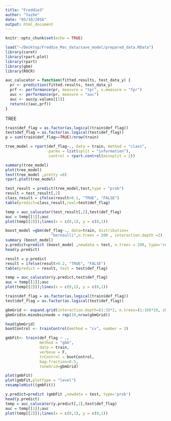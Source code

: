 ```yaml
---
title: "Freddie3"
author: "Yazhe"
date: "05/10/2016"
output: html_document
---
```


```r
knitr::opts_chunk$set(echo = TRUE)
```

```r
load("~/Desktop/Freddie_Mac_data/save_model/prepared_data.RData")
library(caret)
library(rpart.plot)
library(rpart)
library(gbm)
library(ROCR)
```

```r
auc_calucator = function(fitted.results, test_data_y) {
  pr <- prediction(fitted.results, test_data_y)
  prf <- performance(pr, measure = "tpr", x.measure = "fpr")
  auc <- performance(pr, measure = "auc")
  auc <- auc@y.values[[1]]
  return(c(auc,prf))
}
```

TREE

```r
train$def_flag = as.factor(as.logical(train$def_flag))
test$def_flag = as.factor(as.logical(test$def_flag))
p = sum(train$def_flag==TRUE)/nrow(train)

tree_model = rpart(def_flag~., data = train, method = "class", 
                   parms = list(split = "information"),
                   control = rpart.control(minsplit = 2))

summary(tree_model)
plot(tree_model)
text(tree_model ,pretty =0)
rpart.plot(tree_model)

test_result = predict(tree_model,test,type = "prob")
result = test_result[,2]
class_result = ifelse(result>0.1, "TRUE", "FALSE")
table(predict=class_result,real=test$def_flag)

temp = auc_calucator(test_result[,2],test$def_flag)
auc = temp[[1]];auc
plot(temp[[2]]);lines(x = c(0,1), y = c(0,1))
```


```r
boost_model =gbm(def_flag~., data=train, distribution=
                    "bernoulli",n.trees = 200 , interaction.depth =2)
summary (boost_model)
y.predict=predict (boost_model ,newdata = test, n.trees = 200, type='response')
head(y.predict)
```

```r
result = y.predict
result = ifelse(result>0.2, "TRUE", "FALSE")
table(predict = result, test = test$def_flag)
```

```r
temp = auc_calucator(y.predict,test$def_flag)
auc = temp[[1]];auc
plot(temp[[2]]);lines(x = c(0,1), y = c(0,1))
```

```r
train$def_flag = as.factor(as.logical(train$def_flag))
test$def_flag = as.factor(as.logical(test$def_flag))

gbmGrid <- expand.grid(interaction.depth=(1:3)*2, n.trees=(1:10)*20, shrinkage=.1)
gbmGrid$n.minobsinnode = rep(10,nrow(gbmGrid))

head(gbmGrid)
bootControl <- trainControl(method = "cv", number = 3)

gmbFit<- train(def_flag ~ ., 
               method = "gbm", 
               data = train, 
               verbose = F, 
               trControl = bootControl, 
               bag.fraction=0.5,
               tuneGrid=gbmGrid)
```

```r
plot(gmbFit)
plot(gmbFit,plotType = "level")
resampleHist((gmbFit))
```

```r
y.predict=predict (gmbFit ,newdata = test, type='prob')
head(y.predict)
temp = auc_calucator(y.predict[,2],test$def_flag)
auc = temp[[1]];auc
plot(temp[[2]]);lines(x = c(0,1), y = c(0,1))
```

